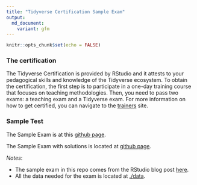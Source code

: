 ```yaml
---
title: "Tidyverse Certification Sample Exam"
output:
  md_document:
    variant: gfm
---
```



```r
knitr::opts_chunk$set(echo = FALSE)
```


### The certification

The Tidyverse Certification is provided by RStudio and it attests to your pedagogical skills and knowledge of the Tidyverse ecosystem. To obtain the certification, the first step is to participate in a one-day training course that focuses on teaching methodologies. Then, you need to pass two exams: a teaching exam and a Tidyverse exam. For more information on how to get certified, you can navigate to the [trainers](https://education.rstudio.com/trainers/) site.


### Sample Test

The Sample Exam is at this [github page](https://marlycormar.github.io/tidyverse_sample_exam/exam.html).

The Sample Exam with solutions is located at [github page](https://marlycormar.github.io/tidyverse_sample_exam/sols.html).


_Notes_:

- The sample exam in this repo comes from the RStudio blog post [here](https://education.rstudio.com/blog/2020/02/instructor-certification-exams/).
- All the data needed for the exam is located at [./data](./data/).
